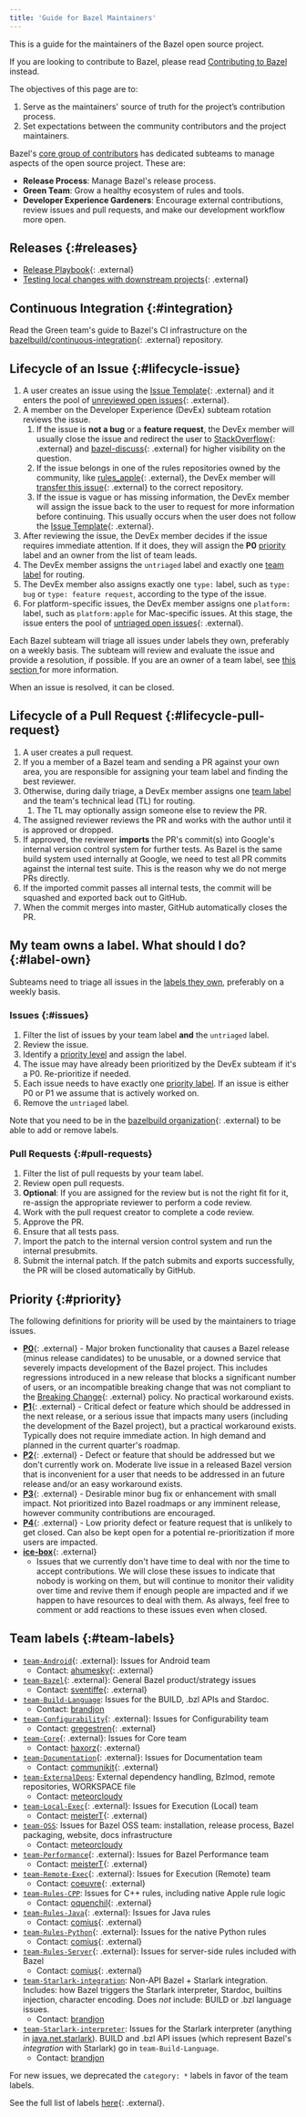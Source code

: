 ```yaml
---
title: 'Guide for Bazel Maintainers'
---
```


This is a guide for the maintainers of the Bazel open source project.

If you are looking to contribute to Bazel, please read [Contributing to
Bazel](/contribute) instead.

The objectives of this page are to:

1. Serve as the maintainers' source of truth for the project’s contribution
   process.
1. Set expectations between the community contributors and the project
   maintainers.

Bazel's [core group of contributors](/versions/6.5.0/contribute/contribution-policy) has dedicated
subteams to manage aspects of the open source project. These are:

* **Release Process**: Manage Bazel's release process.
* **Green Team**: Grow a healthy ecosystem of rules and tools.
* **Developer Experience Gardeners**: Encourage external contributions, review
  issues and pull requests, and make our development workflow more open.

## Releases {:#releases}

* [Release Playbook](https://github.com/bazelbuild/continuous-integration/blob/master/docs/release-playbook.md){: .external}
* [Testing local changes with downstream projects](https://github.com/bazelbuild/continuous-integration/blob/master/docs/downstream-testing.md){: .external}

## Continuous Integration {:#integration}

Read the Green team's guide to Bazel's CI infrastructure on the
[bazelbuild/continuous-integration](https://github.com/bazelbuild/continuous-integration/blob/master/buildkite/README.md){: .external}
repository.

## Lifecycle of an Issue {:#lifecycle-issue}

1. A user creates an issue using the [Issue
   Template](https://github.com/bazelbuild/bazel/blob/master/ISSUE_TEMPLATE.md){: .external}
   and it enters the pool of [unreviewed open
   issues](https://github.com/bazelbuild/bazel/issues?utf8=%E2%9C%93&q=is%3Aissue+is%3Aopen+-label%3Auntriaged+-label%3Ap2+-label%3Ap1+-label%3Ap3+-label%3Ap4+-label%3Ateam-Starlark+-label%3Ateam-Rules-CPP+-label%3Ateam-Rules-Java+-label%3Ateam-XProduct+-label%3Ateam-Android+-label%3Ateam-Apple+-label%3Ateam-Configurability++-label%3Ateam-Performance+-label%3Ateam-Rules-Server+-label%3Ateam-Core+-label%3Ateam-Rules-Python+-label%3Ateam-Remote-Exec+-label%3Ateam-Local-Exec+-label%3Ateam-Bazel){: .external}.
1. A member on the Developer Experience (DevEx) subteam rotation reviews the
   issue.
   1. If the issue is **not a bug** or a **feature request**, the DevEx member
      will usually close the issue and redirect the user to
      [StackOverflow](https://stackoverflow.com/questions/tagged/bazel){: .external} and
      [bazel-discuss](https://groups.google.com/forum/#!forum/bazel-discuss){: .external} for
      higher visibility on the question.
   1. If the issue belongs in one of the rules repositories owned by the
      community, like [rules_apple](https://github.com.bazelbuild/rules_apple){: .external},
      the DevEx member will [transfer this issue](https://docs.github.com/en/free-pro-team@latest/github/managing-your-work-on-github/transferring-an-issue-to-another-repository){: .external}
      to the correct repository.
   1. If the issue is vague or has missing information, the DevEx member will
      assign the issue back to the user to request for more information before
      continuing. This usually occurs when the user does not follow the [Issue
      Template](https://github.com/bazelbuild/bazel/blob/master/ISSUE_TEMPLATE.md){: .external}.
1. After reviewing the issue, the DevEx member decides if the issue requires
   immediate attention. If it does, they will assign the **P0**
   [priority](#priority) label and an owner from the list of team leads.
1. The DevEx member assigns the `untriaged` label and exactly one [team
   label](#team-labels) for routing.
1. The DevEx member also assigns exactly one `type:` label, such as `type: bug`
   or `type: feature request`, according to the type of the issue.
1. For platform-specific issues, the DevEx member assigns one `platform:` label,
   such as `platform:apple` for Mac-specific issues.
At this stage, the issue enters the pool of [untriaged open
issues](https://github.com/bazelbuild/bazel/issues?q=is%3Aissue+is%3Aopen+label%3Auntriaged){: .external}.

Each Bazel subteam will triage all issues under labels they own, preferably on a
weekly basis. The subteam will review and evaluate the issue and provide a
resolution, if possible. If you are an owner of a team label, see [this section
](#label-own) for more information.

When an issue is resolved, it can be closed.

## Lifecycle of a Pull Request {:#lifecycle-pull-request}

1. A user creates a pull request.
1. If you a member of a Bazel team and sending a PR against your own area,
   you are responsible for assigning your team label and finding the best
   reviewer.
1. Otherwise, during daily triage, a DevEx member assigns one
   [team label](#team-labels) and the team's technical lead (TL) for routing.
   1. The TL may optionally assign someone else to review the PR.
1. The assigned reviewer reviews the PR and works with the author until it is
   approved or dropped.
1. If approved, the reviewer **imports** the PR's commit(s) into Google's
   internal version control system for further tests. As Bazel is the same build
   system used internally at Google, we need to test all PR commits against the
   internal test suite. This is the reason why we do not merge PRs directly.
1. If the imported commit passes all internal tests, the commit will be squashed
   and exported back out to GitHub.
1. When the commit merges into master, GitHub automatically closes the PR.

## My team owns a label. What should I do? {:#label-own}

Subteams need to triage all issues in the [labels they own](#team-labels),
preferably on a weekly basis.

### Issues {:#issues}

1. Filter the list of issues by your team label **and** the `untriaged` label.
1. Review the issue.
1. Identify a [priority level](#priority) and assign the label.
  1. The issue may have already been prioritized by the DevEx subteam if it's a
     P0. Re-prioritize if needed.
  1. Each issue needs to have exactly one [priority label](#priority). If an
     issue is either P0 or P1 we assume that is actively worked on.
1. Remove the `untriaged` label.

Note that you need to be in the [bazelbuild
organization](https://github.com/bazelbuild){: .external} to be able to add or remove labels.

### Pull Requests {:#pull-requests}

1. Filter the list of pull requests by your team label.
1. Review open pull requests.
  1. **Optional**: If you are assigned for the review but is not the right fit
  for it, re-assign the appropriate reviewer to perform a code review.
1. Work with the pull request creator to complete a code review.
1. Approve the PR.
1. Ensure that all tests pass.
1. Import the patch to the internal version control system and run the internal
   presubmits.
1. Submit the internal patch. If the patch submits and exports successfully, the
   PR will be closed automatically by GitHub.

## Priority {:#priority}

The following definitions for priority will be used by the maintainers to triage
issues.

* [**P0**](https://github.com/bazelbuild/bazel/labels/P0){: .external} - Major broken
  functionality that causes a Bazel release (minus release candidates) to be
  unusable, or a downed service that severely impacts development of the Bazel
  project. This includes regressions introduced in a new release that blocks a
  significant number of users, or an incompatible breaking change that was not
  compliant to the [Breaking
  Change](https://docs.google.com/document/d/1q5GGRxKrF_mnwtaPKI487P8OdDRh2nN7jX6U-FXnHL0/edit?pli=1#heading=h.ceof6vpkb3ik){: .external}
  policy. No practical workaround exists.
* [**P1**](https://github.com/bazelbuild/bazel/labels/P1){: .external} - Critical defect or
  feature which should be addressed in the next release, or a serious issue that
  impacts many users (including the development of the Bazel project), but a
  practical workaround exists. Typically does not require immediate action. In
  high demand and planned in the current quarter's roadmap.
* [**P2**](https://github.com/bazelbuild/bazel/labels/P2){: .external} - Defect or feature
  that should be addressed but we don't currently work on. Moderate live issue
  in a released Bazel version that is inconvenient for a user that needs to be
  addressed in an future release and/or an easy workaround exists.
* [**P3**](https://github.com/bazelbuild/bazel/labels/P3){: .external} - Desirable minor bug
  fix or enhancement with small impact. Not prioritized into Bazel roadmaps or
  any imminent release, however community contributions are encouraged.
* [**P4**](https://github.com/bazelbuild/bazel/labels/P4){: .external} - Low priority defect
  or feature request that is unlikely to get closed. Can also be kept open for a
  potential re-prioritization if more users are impacted.
* [**ice-box**](https://github.com/bazelbuild/bazel/issues?q=label%3Aice-box+is%3Aclosed){: .external}
  - Issues that we currently don't have time to deal with nor the
  time to accept contributions. We will close these issues to indicate that
  nobody is working on them, but will continue to monitor their validity over
  time and revive them if enough people are impacted and if we happen to have
  resources to deal with them. As always, feel free to comment or add reactions
  to these issues even when closed.

## Team labels {:#team-labels}

*   [`team-Android`](https://github.com/bazelbuild/bazel/labels/team-Android){: .external}: Issues for Android team
    *   Contact: [ahumesky](https://github.com/ahumesky){: .external}
*   [`team-Bazel`](https://github.com/bazelbuild/bazel/labels/team-Bazel){: .external}: General Bazel product/strategy issues
    * Contact: [sventiffe](https://github.com/sventiffe){: .external}
*   [`team-Build-Language`](https://github.com/bazelbuild/bazel/labels/team-Build-Language): Issues for the BUILD, .bzl APIs and Stardoc.
    * Contact: [brandjon](https://github.com/brandjon)
*   [`team-Configurability`](https://github.com/bazelbuild/bazel/labels/team-Configurability){: .external}: Issues for Configurability team
    * Contact: [gregestren](https://github.com/gregestren){: .external}
*   [`team-Core`](https://github.com/bazelbuild/bazel/labels/team-Core){: .external}: Issues for Core team
    * Contact: [haxorz](https://github.com/haxorz){: .external}
*   [`team-Documentation`](https://github.com/bazelbuild/bazel/labels/team-Documentation){: .external}: Issues for Documentation team
    * Contact: [communikit](https://github.com/communikit){: .external}
*   [`team-ExternalDeps`](https://github.com/bazelbuild/bazel/labels/team-ExternalDeps): External dependency handling, Bzlmod, remote repositories, WORKSPACE file
    * Contact: [meteorcloudy](https://github.com/meteorcloudy)
*   [`team-Local-Exec`](https://github.com/bazelbuild/bazel/labels/team-Local-Exec){: .external}: Issues for Execution (Local) team
    * Contact: [meisterT](https://github.com/meisterT){: .external}
*   [`team-OSS`](https://github.com/bazelbuild/bazel/labels/team-OSS): Issues for Bazel OSS team: installation, release process, Bazel packaging, website, docs infrastructure
    * Contact: [meteorcloudy](https://github.com/meteorcloudy)
*   [`team-Performance`](https://github.com/bazelbuild/bazel/labels/team-Performance){: .external}: Issues for Bazel Performance team
    * Contact: [meisterT](https://github.com/meisterT){: .external}
*   [`team-Remote-Exec`](https://github.com/bazelbuild/bazel/labels/team-Remote-Exec){: .external}: Issues for Execution (Remote) team
    * Contact: [coeuvre](https://github.com/coeuvre){: .external}
* [`team-Rules-CPP`](https://github.com/bazelbuild/bazel/labels/team-Rules-CPP): Issues for C++ rules, including native Apple rule logic
    * Contact: [oquenchil](https://github.com/oquenchil){: .external}
*   [`team-Rules-Java`](https://github.com/bazelbuild/bazel/labels/team-Rules-Java){: .external}: Issues for Java rules
    * Contact: [comius](https://github.com/comius){: .external}
*   [`team-Rules-Python`](https://github.com/bazelbuild/bazel/labels/team-Rules-Python){: .external}: Issues for the native Python rules
    * Contact: [comius](https://github.com/comius){: .external}
*   [`team-Rules-Server`](https://github.com/bazelbuild/bazel/labels/team-Rules-Server){: .external}: Issues for server-side rules included with Bazel
    * Contact: [comius](https://github.com/comius){: .external}
*   [`team-Starlark-integration`](https://github.com/bazelbuild/bazel/labels/team-Starlark-integration): Non-API Bazel + Starlark integration. Includes: how Bazel triggers the Starlark interpreter, Stardoc, builtins injection, character encoding.  Does *not* include: BUILD or .bzl language issues.
    * Contact: [brandjon](https://github.com/brandjon)
*   [`team-Starlark-interpreter`](https://github.com/bazelbuild/bazel/labels/team-Starlark-interpreter): Issues for the Starlark interpreter (anything in [java.net.starlark](https://github.com/bazelbuild/bazel/tree/master/src/main/java/net/starlark/java)). BUILD and .bzl API issues (which represent Bazel's *integration* with Starlark) go in `team-Build-Language`.
    * Contact: [brandjon](https://github.com/brandjon)

For new issues, we deprecated the `category: *` labels in favor of the team
labels.

See the full list of labels [here](https://github.com/bazelbuild/bazel/labels){: .external}.
